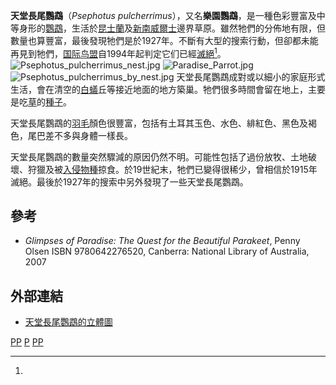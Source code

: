 {{speciesbox
| status = EX 
| status_system = IUCN3.1
| extinct = 1927
| status_ref = <ref name=iucn>{{IUCN|id=22685156 |title=''Psephotellus pulcherrimus'' |assessor=BirdLife International |assessor-link=BirdLife International |version=2013.2 |year=2012 |accessdate=26 November 2013}}</ref>
| image = Psephotus pulcherrimus.jpg
| genus = Psephotellus
| species = pulcherrimus
| authority = ([[John_Gould|Gould]], 1845)
| synonyms = ''Psephotus pulcherrimus''
}}
'''天堂長尾鸚鵡'''（''Psephotus pulcherrimus''），又名'''樂園鸚鵡'''，是一種色彩豐富及中等身形的[[鸚鵡|鸚鵡]]，生活於[[昆士蘭|昆士蘭]]及[[新南威爾士|新南威爾士]]邊界草原。雖然牠們的分佈地有限，但數量也算豐富，最後發現牠們是於1927年。不斷有大型的搜索行動，但卻都未能再見到牠們，[[国际鸟盟|国际鸟盟]]自1994年起判定它们已經[[滅絕|滅絕]]<ref name=iucn/>。
[[File:Psephotus_pulcherrimus_nest.jpg|thumb]] 
[[File:Paradise_Parrot.jpg|thumb]] 
[[File:Psephotus_pulcherrimus_by_nest.jpg|thumb]]
天堂長尾鸚鵡成對或以細小的家庭形式生活，會在清空的[[白蟻|白蟻]]丘等接近地面的地方築巢。牠們很多時間會留在地上，主要是吃[[草|草]]的[[種子|種子]]。

天堂長尾鸚鵡的[[羽毛|羽毛]]顏色很豐富，包括有土耳其玉色、水色、緋紅色、黑色及褐色，尾巴差不多與身體一樣長。

天堂長尾鸚鵡的數量突然驟減的原因仍然不明。可能性包括了過份放牧、土地破壞、狩獵及被[[入侵物種|入侵物種]]掠食。於19世紀末，牠們已變得很稀少，曾相信於1915年滅絕。最後於1927年的搜索中另外發現了一些天堂長尾鸚鵡。

==參考==
{{reflist}}
* ''Glimpses of Paradise: The Quest for the Beautiful Parakeet'', Penny Olsen ISBN 9780642276520, Canberra: National Library of Australia, 2007

==外部連結==
*[https://web.archive.org/web/20120511091749/http://nlbif.eti.uva.nl/naturalis/detail?lang=uk&id=47 天堂長尾鸚鵡的立體圖]
{{Taxonbar|from=Q27075029}}

[[Category:IUCN紅色名錄絕滅物種|PP]]
[[Category:派翁尼斯鸚鵡屬|P]]
[[Category:澳大利亞鳥類|PP]]